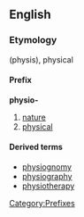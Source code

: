{{see|physio}}
==English==

===Etymology===
{{Gr.}} (physis), physical

====Prefix====
{{rfc-level|Prefix at L4+ not in L3 Ety section}}
'''physio-'''

# [[nature]]
# [[physical]]

====Derived terms====
* [[physiognomy]]
* [[physiography]]
* [[physiotherapy]]

[[Category:Prefixes]]